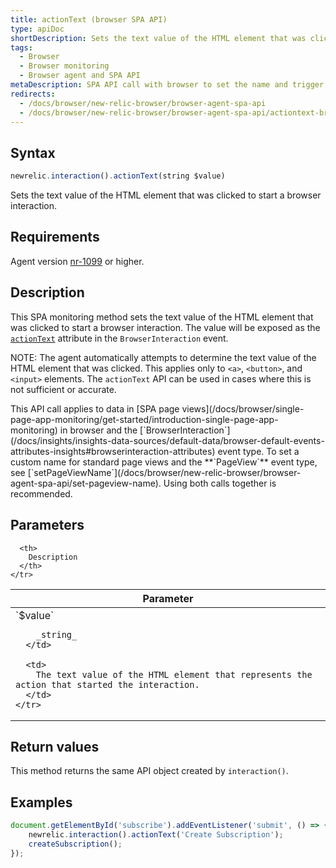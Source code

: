 ```yaml
---
title: actionText (browser SPA API)
type: apiDoc
shortDescription: Sets the text value of the HTML element that was clicked to start a browser interaction.
tags:
  - Browser
  - Browser monitoring
  - Browser agent and SPA API
metaDescription: SPA API call with browser to set the name and trigger of a browser interaction that is not a route change or URL change.
redirects:
  - /docs/browser/new-relic-browser/browser-agent-spa-api
  - /docs/browser/new-relic-browser/browser-agent-spa-api/actiontext-browser-spa-api
---
```


## Syntax

```js
newrelic.interaction().actionText(string $value)
```

Sets the text value of the HTML element that was clicked to start a browser interaction.

## Requirements

Agent version [nr-1099](/docs/release-notes/new-relic-browser-release-notes/browser-agent-release-notes) or higher.

## Description

This SPA monitoring method sets the text value of the HTML element that was clicked to start a browser interaction. The value will be exposed as the [`actionText`](/docs/insights/explore-data/attributes/browser-default-attributes-insights#interaction-actionText) attribute in the `BrowserInteraction` event.

NOTE: The agent automatically attempts to determine the text value of the HTML element that was clicked. This applies only to `<a>`, `<button>`, and `<input>` elements. The `actionText` API can be used in cases where this is not sufficient or accurate.

<Callout variant="tip">
  This API call applies to data in [SPA page views](/docs/browser/single-page-app-monitoring/get-started/introduction-single-page-app-monitoring) in browser and the [`BrowserInteraction`](/docs/insights/insights-data-sources/default-data/browser-default-events-attributes-insights#browserinteraction-attributes) event type. To set a custom name for standard page views and the **`PageView`** event type, see [`setPageViewName`](/docs/browser/new-relic-browser/browser-agent-spa-api/set-pageview-name). Using both calls together is recommended.
</Callout>

## Parameters

<table>
  <thead>
    <tr>
      <th width="25%">
        Parameter
      </th>

      <th>
        Description
      </th>
    </tr>
  </thead>

  <tbody>
    <tr>
      <td>
        `$value`

        _string_
      </td>

      <td>
        The text value of the HTML element that represents the action that started the interaction.
      </td>
    </tr>
  </tbody>
</table>

## Return values

This method returns the same API object created by `interaction()`.

## Examples

```js
document.getElementById('subscribe').addEventListener('submit', () => {
    newrelic.interaction().actionText('Create Subscription');
    createSubscription();
});
```
